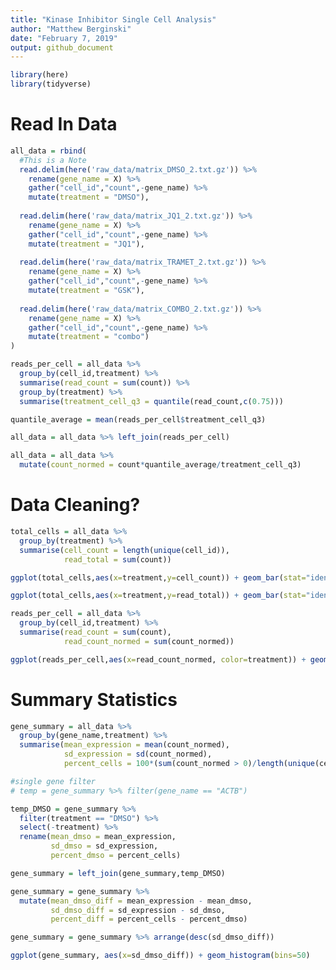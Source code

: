 ```yaml
---
title: "Kinase Inhibitor Single Cell Analysis"
author: "Matthew Berginski"
date: "February 7, 2019"
output: github_document
---
```


```r
library(here)
library(tidyverse)
```

# Read In Data

```r
all_data = rbind(
  #This is a Note
  read.delim(here('raw_data/matrix_DMSO_2.txt.gz')) %>%
    rename(gene_name = X) %>% 
    gather("cell_id","count",-gene_name) %>%
    mutate(treatment = "DMSO"),
  
  read.delim(here('raw_data/matrix_JQ1_2.txt.gz')) %>%
    rename(gene_name = X) %>%
    gather("cell_id","count",-gene_name) %>%
    mutate(treatment = "JQ1"),
  
  read.delim(here('raw_data/matrix_TRAMET_2.txt.gz')) %>%
    rename(gene_name = X) %>%
    gather("cell_id","count",-gene_name) %>%
    mutate(treatment = "GSK"),
  
  read.delim(here('raw_data/matrix_COMBO_2.txt.gz')) %>%
    rename(gene_name = X) %>%
    gather("cell_id","count",-gene_name) %>%
    mutate(treatment = "combo")
)
```


```r
reads_per_cell = all_data %>%
  group_by(cell_id,treatment) %>%
  summarise(read_count = sum(count)) %>%
  group_by(treatment) %>%
  summarise(treatment_cell_q3 = quantile(read_count,c(0.75)))

quantile_average = mean(reads_per_cell$treatment_cell_q3)

all_data = all_data %>% left_join(reads_per_cell)

all_data = all_data %>%
  mutate(count_normed = count*quantile_average/treatment_cell_q3)
```
# Data Cleaning?

```r
total_cells = all_data %>%
  group_by(treatment) %>%
  summarise(cell_count = length(unique(cell_id)),
            read_total = sum(count))

ggplot(total_cells,aes(x=treatment,y=cell_count)) + geom_bar(stat="identity")

ggplot(total_cells,aes(x=treatment,y=read_total)) + geom_bar(stat="identity")
```

```r
reads_per_cell = all_data %>%
  group_by(cell_id,treatment) %>%
  summarise(read_count = sum(count),
            read_count_normed = sum(count_normed))

ggplot(reads_per_cell,aes(x=read_count_normed, color=treatment)) + geom_freqpoly()
```

# Summary Statistics

```r
gene_summary = all_data %>%
  group_by(gene_name,treatment) %>%
  summarise(mean_expression = mean(count_normed),
            sd_expression = sd(count_normed),
            percent_cells = 100*(sum(count_normed > 0)/length(unique(cell_id))))
```

```r
#single gene filter
# temp = gene_summary %>% filter(gene_name == "ACTB")

temp_DMSO = gene_summary %>% 
  filter(treatment == "DMSO") %>% 
  select(-treatment) %>% 
  rename(mean_dmso = mean_expression,
         sd_dmso = sd_expression,
         percent_dmso = percent_cells)

gene_summary = left_join(gene_summary,temp_DMSO)

gene_summary = gene_summary %>%
  mutate(mean_dmso_diff = mean_expression - mean_dmso,
         sd_dmso_diff = sd_expression - sd_dmso,
         percent_diff = percent_cells - percent_dmso)
```

```r
gene_summary = gene_summary %>% arrange(desc(sd_dmso_diff))

ggplot(gene_summary, aes(x=sd_dmso_diff)) + geom_histogram(bins=50)
```

